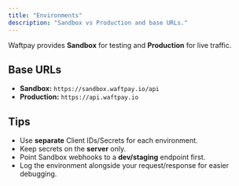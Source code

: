 ```yaml
---
title: "Environments"
description: "Sandbox vs Production and base URLs."
---
```


Waftpay provides **Sandbox** for testing and **Production** for live traffic.

## Base URLs

- **Sandbox:** `https://sandbox.waftpay.io/api`
- **Production:** `https://api.waftpay.io`

## Tips
- Use **separate** Client IDs/Secrets for each environment.
- Keep secrets on the **server** only.
- Point Sandbox webhooks to a **dev/staging** endpoint first.
- Log the environment alongside your request/response for easier debugging.
